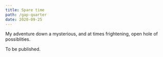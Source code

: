 ```yaml
---
title: Spare time
path: /gap-quarter
date: 2020-09-25
---
```


My adventure down a mysterious, and at times frightening, open hole of possiblities.

To be published.